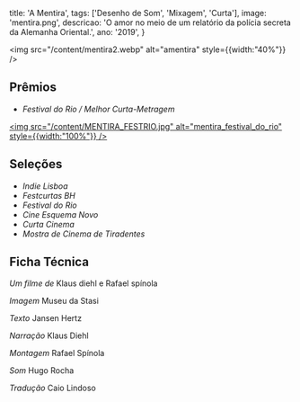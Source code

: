   title: 'A Mentira',
  tags: ['Desenho de Som', 'Mixagem', 'Curta'],
  image: 'mentira.png',
  descricao: 'O amor no meio de um relatório da polícia secreta da Alemanha Oriental.',
  ano: '2019',
}

<img src="/content/mentira2.webp" alt="amentira" style={{width:"40%"}} />

## Prêmios
- _Festival do Rio / Melhor Curta-Metragem_

<a href="https://www.festivaldorio.com.br/br/noticias/and-the-winners-at-festival-do-rio-in-2019-are" 
   target="_blank" rel="noopener noreferrer">
  <img src="/content/MENTIRA_FESTRIO.jpg" alt="mentira_festival_do_rio" style={{width:"100%"}} />
</a>

## Seleções
- _Indie Lisboa_
- _Festcurtas BH_
- _Festival do Rio_
- _Cine Esquema Novo_
- _Curta Cinema_
- _Mostra de Cinema de Tiradentes_

## Ficha Técnica

<i>Um filme de
</i>Klaus diehl e Rafael spínola

<i>Imagem</i>
Museu da Stasi

<i>Texto</i>
Jansen Hertz

<i>Narração</i>
Klaus Diehl

<i>Montagem</i>
Rafael Spínola

<i>Som</i>
Hugo Rocha

<i>Tradução</i>
Caio Lindoso
